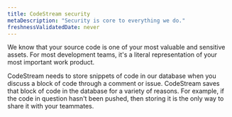 ```yaml
---
title: CodeStream security
metaDescription: "Security is core to everything we do."
freshnessValidatedDate: never
---
```


We know that your source code is one of your most valuable and sensitive assets. For most development teams, it's a literal representation of your most important work product.

CodeStream needs to store snippets of code in our database when you discuss a block of code through a comment or issue. CodeStream saves that block of code in the database for a variety of reasons. For example, if the code in question hasn't been pushed, then storing it is the only way to share it with your teammates.
